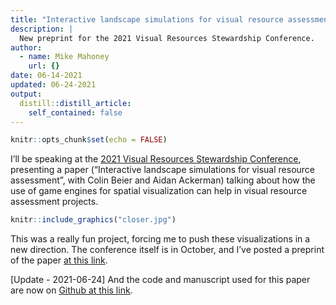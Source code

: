 ```yaml
---
title: "Interactive landscape simulations for visual resource assessment"
description: |
  New preprint for the 2021 Visual Resources Stewardship Conference.
author:
  - name: Mike Mahoney
    url: {}
date: 06-14-2021
updated: 06-24-2021
output:
  distill::distill_article:
    self_contained: false
---
```



```r
knitr::opts_chunk$set(echo = FALSE)
```

I'll be speaking at the 
[2021 Visual Resources Stewardship Conference](https://sites.google.com/usu.edu/vrsconf03/), 
presenting a paper ("Interactive landscape simulations for visual resource assessment", 
with Colin Beier and Aidan Ackerman) talking about how the use of game engines 
for spatial visualization can help in visual resource assessment projects.

```r
knitr::include_graphics("closer.jpg")
```


This was a really fun project, forcing me to push these visualizations in a new 
direction. The conference itself is in October, and I've posted a preprint of 
the paper [at this link](https://www.mm218.dev/papers/vrs_2021.pdf).

[Update - 2021-06-24] And the code and manuscript used for this paper are now on
[Github at this link](https://github.com/mikemahoney218/vrs2021).
